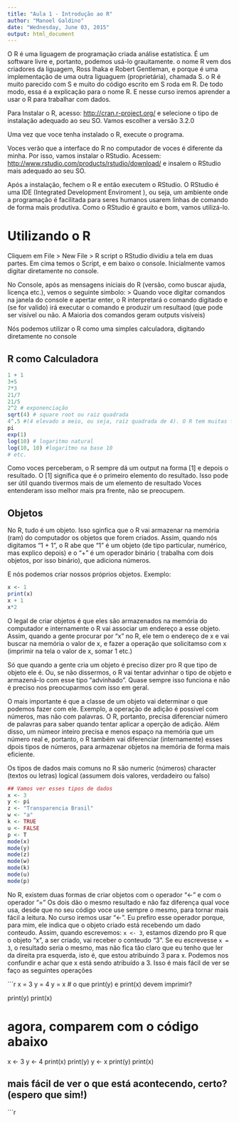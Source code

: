 ```yaml
---
title: "Aula 1 - Introdução ao R"
author: "Manoel Galdino"
date: "Wednesday, June 03, 2015"
output: html_document
---
```


O R é uma liguagem de programação criada análise estatística. É um software livre e, portanto, podemos usá-lo grauitamente. o nome R vem dos criadores da liguagem, Ross Ihaka e Robert Gentleman, e porque é uma implementação de uma outra liguaguem (proprietária), chamada S. o R é muito parecido com S e muito do código escrito em S roda em R. De todo modo, essa é a explicação para o nome R. E nesse curso iremos aprender a usar o R para trabalhar com dados.

Para Instalar o R, acesso: <http://cran.r-project.org/> e selecione o tipo de instalação adequado ao seu SO.
Vamos escolher a versão 3.2.0

Uma vez que voce tenha instalado o R, execute o programa.

Voces verão que a interface do R no computador de voces é diferente da minha. Por isso, vamos instalar o RStudio.
Acessem:  <http://www.rstudio.com/products/rstudio/download/> e insalem o RStudio mais adequado ao seu SO.

Após a instalação, fechem o R e então executem o RStudio.
O RStudio é uma IDE (Integrated Development Enviroment ), ou seja, um ambiente onde a programação é facilitada para seres humanos usarem linhas de comando de forma mais produtiva. Como o RStudio é grauito e bom, vamos utilizá-lo.

Utilizando o R
============================================================================

Cliquem em File > New File > R script
o RStudio dividiu a tela em duas partes. Em cima temos o Script, e em baixo o console. Inicialmente vamos digitar diretamente no console.

No Console, após as mensagens iniciais do R (versão, como buscar ajuda, licença etc.), vemos o seguinte simbolo:
>
Quando voce digitar comandos na janela do console e apertar enter, o R interpretará o comando digitado e (se for valido) irá executar o comando e produzir um resultaod (que pode ser visível ou não. A Maioria dos comandos geram outputs visíveis)

Nós podemos utilizar o R como uma simples calculadora, digitando diretamente no console

## R como Calculadora

```r
1 + 1 
3+5
7*3 
21/7
21/5
2^2 # exponenciação
sqrt(4) # square root ou raiz quadrada
4^.5 #(4 elevado a meio, ou seja, raiz quadrada de 4). O R tem muitas formas de fazer a mesma coisa.
pi
exp(1)
log(10) # logaritmo natural
log(10, 10) #logaritmo na base 10
# etc.
```

Como voces perceberam, o R sempre dá um output na forma [1] e depois o resultado.
O [1] significa que é o primeiro elemento do resultado. Isso pode ser útil quando tivermos mais de um elemento de resultado
Voces entenderam isso melhor mais pra frente, não se preocupem.

## Objetos

No R, tudo é um objeto. Isso sginfica que o R vai armazenar na memória (ram) do computador os objetos que forem criados. Assim, quando nós digitamos "1 + 1", o R abe que "1" é um objeto (de tipo particular, numérico, mas explico depois) e o "+" é um operador binário ( trabalha com dois objetos, por isso binário), que adiciona números.

E nós podemos criar nossos próprios objetos.
Exemplo:

```r
x <- 1
print(x)
x + 1
x*2
````

O legal de criar objetos é que eles são armazenados na memória do computador e internamente o R vai associar um endereço a esse objeto. Assim, quando a gente procurar por "x" no R, ele tem o endereço de x e vai buscar na memória o valor de x, e fazer a operação que solicitamso com x (imprimir na tela o valor de x, somar 1 etc.)

Só que quando a gente cria um objeto é preciso dizer pro R que tipo de objeto ele é. Ou, se não dissermos, o R vai tentar advinhar o tipo de objeto e armazená-lo com esse tipo "advinhado". Quase sempre isso funciona e não é preciso nos preocuparmos com isso em geral.

O mais importante é que a classe de um objeto vai determinar o que podemos fazer com ele. Exemplo, a operação de adição é possivel com números, mas não com palavras. O R, portanto, precisa diferenciar número de palavras para saber quando tentar aplicar a operção de adição. Além disso, um númeor inteiro precisa e menos espaço na memória que um número real e, portanto, o R também vai diferenciar (internamente) esses dpois tipos de números, para armazenar objetos na memória de forma mais eficiente.

Os tipos de dados mais comuns no R são
numeric (números)
character (textos ou letras)
logical (assumem dois valores, verdadeiro ou falso)

```r
## Vamos ver esses tipos de dados
x <- 3
y <- pi
z <- "Transparencia Brasil"
w <- "a"
k <- TRUE
u <- FALSE
p <- T
mode(x)
mode(y)
mode(z)
mode(w)
mode(k)
mode(u)
mode(p)
```

No R, existem duas formas de criar objetos
com o operador "<-" e com o operador "="
Os dois dão o mesmo resultado e não faz diferença qual voce usa, desde que no seu código voce use sempre o mesmo, para tornar mais fácil a leitura. No curso iremos usar "<-". Eu prefiro esse operador porque, para mim, ele indica que o objeto criado está recebendo um dado conteudo.
Assim, quando escrevemos: ```x <- 3```, estamos dizendo pro R que o objeto "x", a ser criado, vai receber o conteudo "3". Se eu escrevesse ```x = 3```, o resultado seria o mesmo, mas não fica tão claro que eu tenho que ler da direita pra esquerda, isto é, que estou atribuindo 3 para x. Podemos nos confundir e achar que x está sendo atribuído a 3. Isso é mais fácil de ver se faço as seguintes operações

```r

x = 3
y = 4
y = x
# o que print(y) e print(x) devem imprimir?

print(y)
print(x)

# agora, comparem com o código abaixo
x <- 3
y <- 4
print(x)
print(y)
y <- x
print(y)
print(x)

## mais fácil de ver o que está acontecendo, certo? (espero que sim!)
```r
